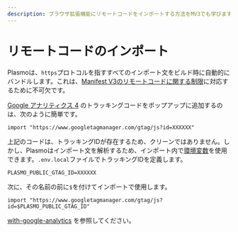 ```yaml
---
description: ブラウザ拡張機能にリモートコードをインポートする方法をMV3でも学びます。
---
```


# リモートコードのインポート

Plasmoは、`https`プロトコルを指すすべてのインポート文をビルド時に自動的にバンドルします。これは、[Manifest V3のリモートコードに関する制限](https://developer.chrome.com/docs/extensions/mv3/intro/mv3-overview/#remotely-hosted-code)に対応するために不可欠です。

[Google アナリティクス 4](https://developers.google.com/analytics/devguides/collection/ga4) のトラッキングコードをポップアップに追加するのは、次のように簡単です。

```tsx
import "https://www.googletagmanager.com/gtag/js?id=XXXXXX"
```

上記のコードは、トラッキングIDが存在するため、クリーンではありません。しかし、Plasmoはインポート文を解析するため、インポート内で[環境変数](./env)を使用できます。`.env.local`ファイルでトラッキングIDを定義します。

```
PLASMO_PUBLIC_GTAG_ID=XXXXXX
```

次に、その名前の前に`$`を付けてインポートで使用します。

```tsx
import "https://www.googletagmanager.com/gtag/js?id=$PLASMO_PUBLIC_GTAG_ID"
```

[with-google-analytics](https://github.com/PlasmoHQ/examples/tree/main/with-google-analytics) を参照してください。
